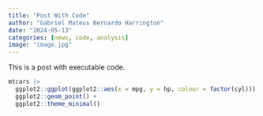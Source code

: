 ```yaml
---
title: "Post With Code"
author: "Gabriel Mateus Bernardo Harrington"
date: "2024-05-13"
categories: [news, code, analysis]
image: "image.jpg"
---
```


This is a post with executable code.

```r
mtcars |>
  ggplot2::ggplot(ggplot2::aes(x = mpg, y = hp, colour = factor(cyl))) +
  ggplot2::geom_point() +
  ggplot2::theme_minimal()
```

